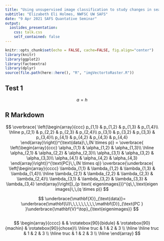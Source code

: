 ```yaml
---
title: "Using unsupervised image classification to study changes in seasonal upwelling in the Southeast Arabian Sea"
subtitle: "Elizabeth Eli Holmes, NWFSC UW SAFS"
date: "9 Apr 2021 SAFS Quantative Seminar"
output:
  ioslides_presentation:
    css: talk.css
    self_contained: false
---
```


```r
knitr::opts_chunk$set(echo = FALSE, cache=FALSE, fig.align="center")
library(knitr)
library(ggplot2)
library(factoextra)
library(dplyr)
source(file.path(here::here(), "R", "imgVectortoRaster.R"))
```

## Test 1

$$
a=h
$$

## R Markdown

$$
  \overbrace{
  \left(\begin{array}{ccc}
    p_{1,1}  & p_{1,2} & p_{1,3}  & p_{1,4}\\
    \hline
    p_{2,1}  & p_{2,2} & p_{2,3}  & p_{2,4}\\
    p_{3,1}  & p_{3,2} & p_{3,3}  & p_{3,4}\\
    p_{4,1}  & p_{4,2} & p_{4,3}  & p_{4,4}
  \end{array}\right)}^{\text{data}\,\,(N \times p)}
  =
  \overbrace{
  \left(\begin{array}{ccc}
    \alpha_{1,1}  & \alpha_{1,2} & \alpha_{1,3}\\
    \hline
    \alpha_{2,1}  & \alpha_{2,2} & \alpha_{2,3}\\
    \alpha_{3,1}  & \alpha_{3,2} & \alpha_{3,3}\\
    \alpha_{4,1}  & \alpha_{4,2} & \alpha_{4,3}
  \end{array}\right)}^{\text{PC}\,\,(N \times q)}
  \overbrace{\underbrace{
  \left[\begin{array}{cccc}
    \lambda_{1,1}  & \lambda_{1,2} & \lambda_{1,3} & \lambda_{1,4}\\
    \hline
    \lambda_{2,1}  & \lambda_{2,2} & \lambda_{2,3} & \lambda_{2,4}\\
    \lambda_{3,1}  & \lambda_{3,2} & \lambda_{3,3} & \lambda_{3,4}
  \end{array}\right]}_{p \text{ eigenimages}}}^{q\,\,\text{eigen images}\,\,(q \times p)}
$$

$$
\underbrace{\mathbf{X}}_{\text{data}}= \underbrace{\mathbf{U}\,\,\,\,\,\,\,\,\,\mathbf{D}}_{\text{PC }
}\underbrace{\mathbf{V}^\top}_{\text{eigenimages}}
$$

##

$$
\begin{array}{cccc}
&
& \rotatebox{90}{bidule}
& \rotatebox{90}{machin}
& \rotatebox{90}{chose}\\
\hline
truc & 1 & 2 & 3 \\
\hline
\hline
truc & 1 & 2 & 3 \\
\hline
truc & 1 & 2 & 3 \\
\hline
\end{array}
$$